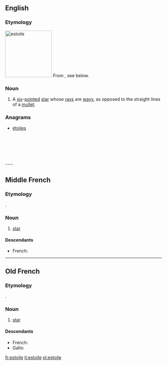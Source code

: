 ==English==

===Etymology===
[[Image:Héraldique meuble Estoile.svg|thumb|150px|estoile]]
From {{etyl|fro|en}}, see below.

===Noun===
{{en-noun}}

# {{context|heraldiccharge|lang=en}} A [[six]]-[[pointed]] [[star]] whose [[rays]] are [[wavy]], as opposed to the straight lines of a [[mullet]].

===Anagrams===
* [[étoiles#English|étoiles]]

<br />
<br />
<br />
<br />
<br />
----

==Middle French==

===Etymology===
{{etyl|la|frm}} {{term|stella|lang=la}}.

===Noun===
{{frm-noun|f}}

# [[star]]

====Descendants====
* French: {{l|fr|étoile}}

----

==Old French==

===Etymology===
{{etyl|la|fro}} {{term|stella|lang=la}}.

===Noun===
{{fro-noun|f}}

# [[star]]

====Descendants====
* French: {{l|fr|étoile}}
* Gallo: {{l|roa-gal|esteill}}

[[fr:estoile]]
[[it:estoile]]
[[pl:estoile]]